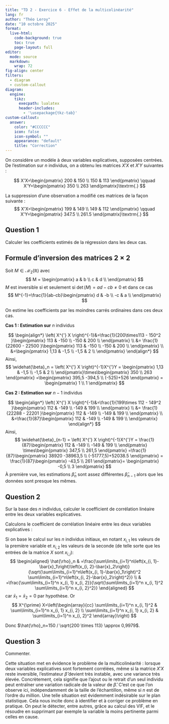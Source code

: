 ```yaml
---
title: "TD 2 - Exercice 6 - Effet de la multicolinéarité"
lang: fr
author: "Théo Leroy"
date: "10 octobre 2025"
format:
  live-html:
    code-background: true
    toc: true
    page-layout: full
editor: 
  mode: source
  markdown: 
    wrap: 72
fig-align: center
filters: 
  - diagram
  - custom-callout
diagram:
  engine:
    tikz:
      execpath: lualatex
      header-includes:
        - '\usepackage{tkz-tab}'
custom-callout:    
  answer:
    color: "#CCCCCC"
    icon: false
    icon-symbol: ""
    appearance: "default"
    title: "Correction"
---
```


On considère un modèle à deux variables explicatives, supposées centrées. De l’estimation sur $n$ individus, on a obtenu les matrices $X'X$ et $X'Y$ suivantes :

$$
X'X=\begin{pmatrix}
200 & 150 \\
150 & 113
\end{pmatrix} \qquad
X'Y=\begin{pmatrix}
350 \\
263
\end{pmatrix}\textrm{.}
$$

La suppression d'une observation a modifié ces matrices de la façon suivante :
$$
X'X=\begin{pmatrix}
199 & 149 \\
149 & 112
\end{pmatrix} \qquad
X'Y=\begin{pmatrix}
347.5 \\
261.5
\end{pmatrix}\textrm{.}
$$

## Question 1

Calculer les coefficients estimés de la régression dans les deux cas.

::: callout-tip
## Formule d'inversion des matrices $2 \times 2$

Soit $M \in \mathcal{M}_2\left(\mathbb{R} \right)$ avec $$
M = \begin{pmatrix}
a & b \\
c & d \\
\end{pmatrix}
$$ $M$ est inversible si et seulement si $\det(M) = ad-cb \neq 0$ et
dans ce cas $$
M^{-1}=\frac{1}{ab-cb}\begin{pmatrix}
d & -b \\
-c & a \\
\end{pmatrix}
$$
:::

::: {.content-hidden when-format="html"}
::: answer

On estime les coefficients par les moindres carrés ordinaires dans ces
deux cas.

**Cas 1 : Estimation sur** $n$ individus

$$
\begin{align*}
\left( X^{'} X \right)^{-1}&=\frac{1}{200\times113 - 150^2 }\begin{pmatrix}
113 & -150 \\
-150 & 200 \\
\end{pmatrix} \\
&=
\frac{1}{22600 - 22500 }\begin{pmatrix}
113 & -150 \\
-150 & 200 \\
\end{pmatrix} \\
&=\begin{pmatrix}
1,13 & -1,5 \\
-1,5 & 2 \\
\end{pmatrix}
\end{align*}
$$ Ainsi, $$
\widehat{\beta}_n = \left( X^{'} X \right)^{-1}X^{'}Y = \begin{pmatrix}
1,13 & -1,5 \\
-1,5 & 2 \\
\end{pmatrix}\times\begin{pmatrix}
350 \\
263
\end{pmatrix} =\begin{pmatrix} 
395,5 -394,5 \\
(-525)+526
\end{pmatrix} =
\begin{pmatrix}
1 \\
1
\end{pmatrix}
$$

**Cas 2 : Estimation sur** $n-1$ individus

$$
\begin{align*}
\left( X^{'} X \right)^{-1}&=\frac{1}{199\times 112 - 149^2 }\begin{pmatrix}
112 & -149 \\
-149 & 199 \\
\end{pmatrix} \\
&=
\frac{1}{22288 - 22201 }\begin{pmatrix}
112 & -149 \\
-149 & 199 \\
\end{pmatrix} \\
&=\frac{1}{87}\begin{pmatrix}
112 & -149 \\
-149 & 199 \\
\end{pmatrix}
\end{align*}
$$ Ainsi, $$
\widehat{\beta}_{n-1} = \left( X^{'} X \right)^{-1}X^{'}Y = \frac{1}{87}\begin{pmatrix}
112 & -149 \\
-149 & 199 \\
\end{pmatrix}
\times\begin{pmatrix}
347,5 \\
261,5
\end{pmatrix} =\frac{1}{87}\begin{pmatrix} 
38920 -38963,5 \\
(-51777,5)+52038.5
\end{pmatrix} =
\frac{1}{87}\begin{pmatrix}
-43,5 \\
261
\end{pmatrix}= \begin{pmatrix}
-0,5 \\
3
\end{pmatrix}
$$ À première vue, les estimations $\widehat{\beta}_n$ sont assez
différentes $\widehat{\beta}_{n-1}$ alors que les données sont presque
les mêmes.

:::
:::

## Question 2

Sur la base des $n$ individus, calculer le coefficient de corrélation linéaire entre les
deux variables explicatives.

::: {.content-hidden when-format="html"}
::: answer

Calculons le coefficient de corrélation linéaire entre les deux
variables explicatives :

Si on base le calcul sur les $n$ individus initiaux, en notant
$x_{i, 1}$ les valeurs de la première variable et $x_{i, 2}$ les valeurs
de la seconde (de telle sorte que les entrées de la matrice $X$ sont
$\left.x_{i, j}\right):$ $$
\begin{aligned}
\hat{\rho}_n & =\frac{\sum\limits_{i=1}^n\left(x_{i, 1}-\bar{x}_1\right)\left(x_{i, 2}-\bar{x}_2\right)}{\sqrt{\sum\limits_{i=1}^n\left(x_{i, 1}-\bar{x}_1\right)^2 \sum\limits_{i=1}^n\left(x_{i, 2}-\bar{x}_2\right)^2}} \\
& =\frac{\sum\limits_{i=1}^n x_{i, 1} x_{i, 2}}{\sqrt{\sum\limits_{i=1}^n x_{i, 1}^2 \sum\limits_{i=1}^n x_{i, 2}^2}}
\end{aligned}
$$ car $\bar{x}_1=\bar{x}_2=0$ par hypothèse. Or $$
X^{\prime} X=\left(\begin{array}{cc}
\sum\limits_{i=1}^n x_{i, 1}^2 & \sum\limits_{i=1}^n x_{i, 1} x_{i, 2} \\
\sum\limits_{i=1}^n x_{i, 1} x_{i, 2} & \sum\limits_{i=1}^n x_{i, 2}^2
\end{array}\right)
$$

Donc $\hat{\rho}_n=150 / \sqrt{200 \times 113} \approx 0,9979$.

:::
:::

## Question 3

Commenter.

::: {.content-hidden when-format="html"}
::: answer

Cette situation met en évidence le problème de la multicolinéarité :
lorsque deux variables explicatives sont fortement corrélées, même si la
matrice $X'X$ reste inversible, l'estimateur $\hat{\beta}$ devient très instable, avec une variance très élevée. Concrètement, cela signifie que l’ajout ou le
retrait d’un seul individu peut entraîner une variation radicale de la
valeur de $\hat{\beta}$. C'est ce que l'on observe ici, indépendamment de la taille de l'échantillon, même si $n$ est de l'ordre du million. Une telle situation est évidemment indésirable sur le plan statistique. Cela nous
incite donc à identifier et à corriger ce problème en pratique. On peut
le détecter, entre autres, grâce au calcul des VIF, et le résoudre en
supprimant par exemple la variable la moins pertinente parmi celles en
cause.

:::
:::